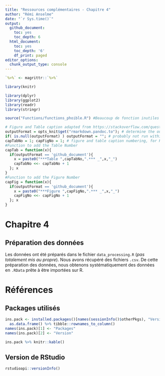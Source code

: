 ```yaml
---
title: "Ressources complémentaires - Chapitre 4"
author: "Rémi Anselme"
date: "`r Sys.time()`"
output:
  github_document:
    toc: yes
    toc_depth: 6
  html_document:
    toc: yes
    toc_depth: '6'
    df_print: paged
editor_options:
  chunk_output_type: console
---
```



```r
`%>%` <- magrittr::`%>%`

library(knitr)

library(dplyr)
library(ggplot2)
library(readr)
library(stringr)

source("Functions/functions_phoible.R") #Beaucoup de fonction inutiles pour ce projet, à nettoyer

# Figure and Table caption adapted from https://stackoverflow.com/questions/37116632/rmarkdown-html-number-figures: 
outputFormat = opts_knit$get("rmarkdown.pandoc.to"); # determine the output format of the document
if( is.null(outputFormat) ) outputFormat = ""; # probably not run within knittr
capTabNo = 1; capFigNo = 1; # figure and table caption numbering, for HTML do it manually
#Function to add the Table Number
capTab = function(x){
  if(outputFormat == 'github_document'){
    x = paste0("***Table ",capTabNo,".*** _",x,"_")
    capTabNo <<- capTabNo + 1
  }; x
}
#Function to add the Figure Number
capFig = function(x){
  if(outputFormat == 'github_document'){
    x = paste0("***Figure ",capFigNo,".*** _",x,"_")
    capFigNo <<- capFigNo + 1
  }; x
}
```

# Chapitre 4

## Préparation des données

Les données ont été préparés dans le fichier `data_processing.R` (*pas totalement mis au propre*). Nous avons récupéré des fichiers `.csv`. De cette préparation des données, nous obtenons systématiquement des données  en `.RData` prête à être importées sur R.

# Références

## Packages utilisés
```r
ins.pack <- installed.packages()[names(sessionInfo()$otherPkgs), "Version"] %>% 
  as.data.frame() %>% tibble::rownames_to_column()
names(ins.pack)[1] <- "Packages"
names(ins.pack)[2] <- "Version"

ins.pack %>% knitr::kable()
```

## Version de RStudio
```r
rstudioapi::versionInfo()
```